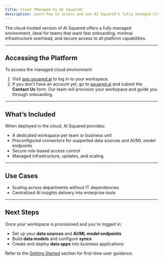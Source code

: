 ```yaml
---
title: Cloud (Managed by AI Squared)
description: Learn how to access and use AI Squared's fully managed cloud deployment.
---
```


The cloud-hosted version of AI Squared offers a fully managed environment, ideal for teams that want fast onboarding, minimal infrastructure overhead, and secure access to all platform capabilities.

---

## Accessing the Platform

To access the managed cloud environment:

1. Visit [app.squared.ai](https://app.squared.ai) to log in to your workspace.
2. If you don’t have an account yet, go to [squared.ai](https://squared.ai) and submit the **Contact Us** form. Our team will provision your workspace and guide you through onboarding.

---

## What’s Included

When deployed in the cloud, AI Squared provides:

- A dedicated workspace per team or business unit
- Preconfigured connectors for supported data sources and AI/ML model endpoints
- Secure role-based access control
- Managed infrastructure, updates, and scaling

---

## Use Cases

- Scaling across departments without IT dependencies
- Centralized AI insights delivery into enterprise tools

---

## Next Steps

Once your workspace is provisioned and you're logged in:

- Set up your **data sources** and **AI/ML model endpoints**
- Build **data models** and configure **syncs**
- Create and deploy **data apps** into business applications

Refer to the [Getting Started](/getting-started/introduction) section for first-time user guidance.

